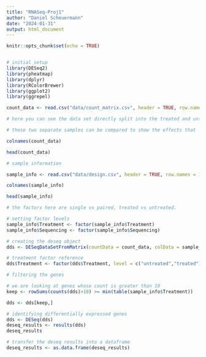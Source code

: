 ```yaml
---
title: "RNASeq-Proj1"
author: "Daniel Scheuermann"
date: "2024-01-31"
output: html_document
---
```


```r

knitr::opts_chunk$set(echo = TRUE)


# initial setup
library(DESeq2)
library(pheatmap)
library(dplyr)
library(RColorBrewer)
library(ggplot2)
library(ggrepel)

```

```r

count_data <- read.csv("data/count_matrix.csv", header = TRUE, row.names = 1)

# here you can see the data set directly split into the treated and untreated samples.

# these two separate samples can be compared to show the effects that 'Pasilla' gene depletion has on gene expression.

colnames(count_data)

head(count_data)

# sample information

sample_info <- read.csv("data/design.csv", header = TRUE, row.names = 1)

colnames(sample_info)

head(sample_info)

# the factors here are single vs paired, treated vs untreated.

# setting factor levels
sample_info$Treatment <- factor(sample_info$Treatment)
sample_info$Sequencing <- factor(sample_info$Sequencing)

```

```r

# creating the deseq object
dds <- DESeqDataSetFromMatrix(countData = count_data, colData = sample_info, design = ~Sequencing + Treatment)

# treatment factor reference
dds$Treatment <- factor(dds$Treatment, level = c("untreated","treated"))

```

```r

# filtering the genes

# we are looking at genes whose count is greater than 10
keep <- rowSums(counts(dds)>10) >= min(table(sample_info$Treatment)) 

dds <- dds[keep,]

# identifying differentially expressed genes
dds <- DESeq(dds)
deseq_results <- results(dds)
deseq_results

# transfer the deseq results into a dataframe
deseq_results <- as.data.frame(deseq_results)

```

